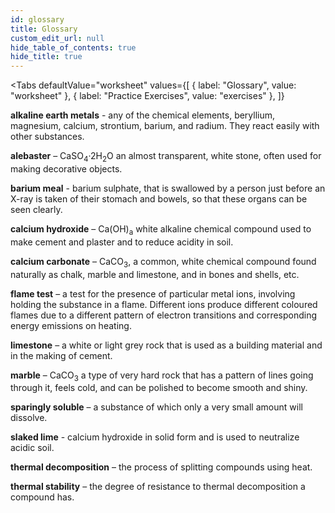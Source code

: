 ```yaml
---
id: glossary
title: Glossary
custom_edit_url: null
hide_table_of_contents: true
hide_title: true
---
```



<Tabs
  defaultValue="worksheet"
  values={[
    { label: "Glossary", value: "worksheet" },
    { label: "Practice Exercises", value: "exercises" },
  ]}
>

<TabItem value="worksheet">

<p>
  <strong>alkaline earth metals</strong>
  <AudioButton url='/media/293.b0040f9e.mp3' /> -  any of the chemical elements, beryllium, magnesium, calcium, strontium, barium, and radium. They react easily with other substances.
</p>
<p>
  <strong>alebaster</strong>
  <AudioButton url='/media/294.d5293bce.mp3' /> – CaSO<sub>4</sub>·2H<sub>2</sub>O an almost transparent, white stone, often used for making decorative objects.
</p>
<p>
  <strong>barium meal</strong>
  <AudioButton url='/media/295.a8cbe5ac.mp3' /> - barium sulphate, that is swallowed by a person just before an X-ray is taken of their stomach and bowels, so that these organs can be seen clearly.
</p>
<p>
  <strong>calcium hydroxide</strong>
  <AudioButton url='/media/296.15acd4c8.mp3' /> – Ca(OH)<sub>a</sub> white alkaline chemical compound used to make cement and plaster and to reduce acidity in soil.
</p>
<p>
  <strong>calcium carbonate</strong>
  <AudioButton url='/media/297.41d4b6e0.mp3' /> – CaCO<sub>3</sub>, a common, white chemical compound found naturally as chalk, marble and limestone, and in bones and shells, etc.
</p>
<p>
  <strong>flame test</strong>
  <AudioButton url='/media/298.86640336.mp3' /> –  a test for the presence of particular metal ions, involving holding the substance in a flame. Different ions produce different coloured flames due to a different pattern of electron transitions and corresponding energy emissions on heating.
</p>
<p>
  <strong>limestone</strong>
  <AudioButton url='/media/299.3c060021.mp3' /> – a white or light grey rock that is used as a building material and in the making of cement.
</p>
<p>
  <strong>marble</strong>
  <AudioButton url='/media/300.f3a57383.mp3' /> – CaCO<sub>3</sub> a type of very hard rock that has a pattern of lines going through it, feels cold, and can be polished to become smooth and shiny.
</p>
<p>
  <strong>sparingly soluble</strong>
  <AudioButton url='/media/301.7dd39b7e.mp3' /> –  a substance of which only a very small amount will dissolve.
</p>
<p>
  <strong>slaked lime</strong>
  <AudioButton url='/media/302.2bc24229.mp3' /> -  calcium hydroxide in solid form and is used to neutralize acidic soil.
</p>
<p>
  <strong>thermal decomposition</strong>
  <AudioButton url='/media/303.855ec303.mp3' /> – the process of splitting compounds using heat.
</p>
<p>
  <strong>thermal stability</strong>
  <AudioButton url='/media/304.3f6d0fff.mp3' /> – the degree of resistance to thermal decomposition a compound has.
</p>

</TabItem>

<TabItem value="exercises">
  <Frame src="https://learningapps.org/watch?v=p3r4dn7fn21" height="480px" />
</TabItem>

</Tabs>

